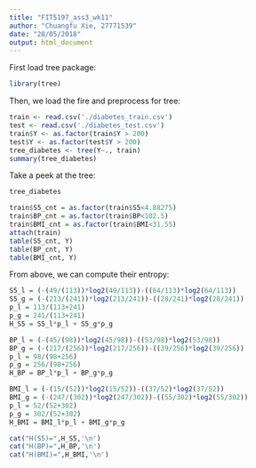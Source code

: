 ```yaml
---
title: "FIT5197_ass3_wk11"
author: "Chuangfu Xie, 27771539"
date: "28/05/2018"
output: html_document
---
```

First load tree package:
```r
library(tree)
```
Then, we load the fire and preprocess for tree:
```r
train <- read.csv('./diabetes_train.csv')
test <- read.csv('./diabetes_test.csv')
train$Y <- as.factor(train$Y > 200) 
test$Y <- as.factor(test$Y > 200)
tree_diabetes <- tree(Y~., train)
summary(tree_diabetes)
```
Take a peek at the tree:
```r
tree_diabetes
```

```r
train$S5_cnt = as.factor(train$S5<4.88275) 
train$BP_cnt = as.factor(train$BP<102.5) 
train$BMI_cnt = as.factor(train$BMI<31.55) 
attach(train) 
table(S5_cnt, Y)
table(BP_cnt, Y)
table(BMI_cnt, Y)
```
From above, we can compute their entropy:
```r
S5_l = (-(49/(113))*log2(49/113))-((64/113)*log2(64/113)) 
S5_g = (-(213/(241))*log2(213/241))-((28/241)*log2(28/241)) 
p_l = 113/(113+241) 
p_g = 241/(113+241) 
H_S5 = S5_l*p_l + S5_g*p_g
```

```r
BP_l = (-(45/(98))*log2(45/98))-((53/98)*log2(53/98)) 
BP_g = (-(217/(256))*log2(217/256))-((39/256)*log2(39/256)) 
p_l = 98/(98+256) 
p_g = 256/(98+256) 
H_BP = BP_l*p_l + BP_g*p_g
```


```r
BMI_l = (-(15/(52))*log2(15/52))-((37/52)*log2(37/52)) 
BMI_g = (-(247/(302))*log2(247/302))-((55/302)*log2(55/302)) 
p_l = 52/(52+302) 
p_g = 302/(52+302) 
H_BMI = BMI_l*p_l + BMI_g*p_g
```

```r
cat("H(S5)=",H_S5,'\n')
cat("H(BP)=",H_BP,'\n')
cat("H(BMI)=",H_BMI,'\n')
```
